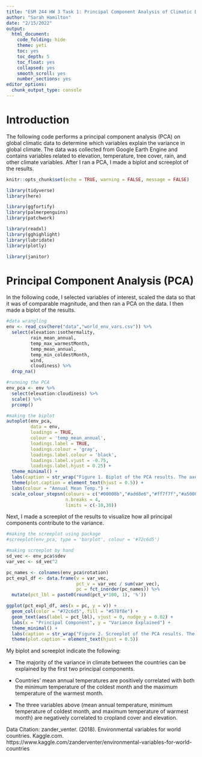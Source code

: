 ```yaml
---
title: "ESM 244 HW 3 Task 1: Principal Component Analysis of Climatic Data"
author: "Sarah Hamilton"
date: "2/15/2022"
output:
  html_document:
    code_folding: hide
    theme: yeti
    toc: yes
    toc_depth: 5
    toc_float: yes
    collapsed: yes
    smooth_scroll: yes
    number_sections: yes
editor_options:
  chunk_output_type: console
---
```


# Introduction

The following code performs a principal component analysis (PCA) on global climatic data to determine which variables explain the variance in global climate. The data was collected from Google Earth Engine and contains variables related to elevation, temperature, tree cover, rain, and other climate variables. After I ran a PCA, I made a biplot and screeplot of the results.

```r
knitr::opts_chunk$set(echo = TRUE, warning = FALSE, message = FALSE)

library(tidyverse)
library(here)

library(ggfortify)
library(palmerpenguins)
library(patchwork)

library(readxl)
library(gghighlight)
library(lubridate)
library(plotly)

library(janitor)
```

# Principal Component Analysis (PCA)

In the following code, I selected variables of interest, scaled the data so that it was of comparable magnitude, and then ran a PCA on the data. I then made a biplot of the results. 

```r
#data wrangling
env <- read_csv(here("data","world_env_vars.csv")) %>%
  select(elevation:isothermality, 
         rain_mean_annual, 
         temp_max_warmestMonth, 
         temp_mean_annual, 
         temp_min_coldestMonth, 
         wind, 
         cloudiness) %>%
  drop_na()

#running the PCA
env_pca <- env %>%
  select(elevation:cloudiness) %>%
  scale() %>%
  prcomp()

#making the biplot
autoplot(env_pca,
         data = env,
         loadings = TRUE,
         colour = 'temp_mean_annual',
         loadings.label = TRUE,
         loadings.colour = 'gray',
         loadings.label.colour = 'black',
         loadings.label.vjust = -0.75,
         loadings.label.hjust = 0.25) +
  theme_minimal() +
  labs(caption = str_wrap("Figure 1. Biplot of the PCA results. The axes PC1 and PC2 show the directions accounting for the most variance in the data.")) +
  theme(plot.caption = element_text(hjust = 0.5)) +
  labs(colour = "Annual Mean Temp.") +
  scale_colour_stepsn(colours = c("#00008b","#add8e6","#ff7f7f","#a50000"), 
                      n.breaks = 4,
                      limits = c(-10,30))

```

Next, I made a screeplot of the results to visualize how all principal components contribute to the variance.

```r
#making the screeplot using package 
#screeplot(env_pca, type = 'barplot', colour = '#72c6d5')

#making screeplot by hand
sd_vec <- env_pca$sdev
var_vec <- sd_vec^2

pc_names <- colnames(env_pca$rotation)
pct_expl_df <- data.frame(v = var_vec,
                          pct_v = var_vec / sum(var_vec),
                          pc = fct_inorder(pc_names)) %>%
  mutate(pct_lbl = paste0(round(pct_v*100, 1), '%'))

ggplot(pct_expl_df, aes(x = pc, y = v)) +
  geom_col(color = "#72c6d5", fill = "#578f8e") +
  geom_text(aes(label = pct_lbl), vjust = 0, nudge_y = 0.02) +
  labs(x = "Principal Component", y = "Variance Explained") +
  theme_minimal() +
  labs(caption = str_wrap("Figure 2. Screeplot of the PCA results. The x axis shows the principal components and the y axis shows the percent vairance explained by each principal component.")) +
  theme(plot.caption = element_text(hjust = 0.5))
```

My biplot and screeplot indicate the following:

- The majority of the variance in climate between the countries can be explained by the first two principal components.

- Countries' mean annual temperatures are positively correlated with both the minimum temperature of the coldest month and the maximum temperature of the warmest month. 

- The three variables above (mean annual temperature, minimum temperature of coldest month, and maximum temperature of warmest month) are negatively correlated to cropland cover and elevation. 


Data Citation: zander_venter. (2018). Environmental variables for world countries. Kaggle.com. https://www.kaggle.com/zanderventer/environmental-variables-for-world-countries
